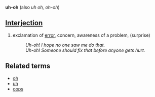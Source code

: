 '''uh-oh'''
(also ''uh oh, oh-oh'')

==[[Interjection]]==
# exclamation of [[error]], concern, awareness of a problem, (surprise)
#: ''Uh-oh!  I hope no one saw me do that.''
#: ''Uh-oh!  Someone should fix that before anyone gets hurt.''

==Related terms==
*[[oh]]
*[[uh]]
*[[oops]]